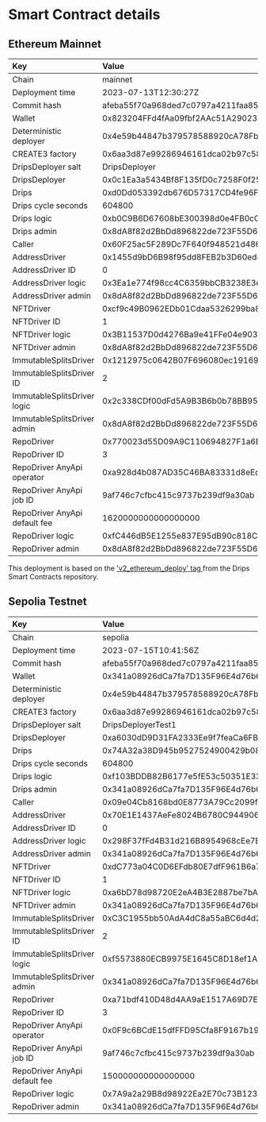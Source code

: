 # Smart Contract details

## Ethereum Mainnet

| Key | Value |
| :--- | :--- |
| Chain | mainnet |
| Deployment time | 2023-07-13T12:30:27Z |
| Commit hash | afeba55f70a968ded7c0797a4211faa856e28fa0 |
| Wallet | 0x823204FFd4fAa09fbf2AAc51A290233e829991a1 |
| Deterministic deployer | 0x4e59b44847b379578588920cA78FbF26c0B4956C |
| CREATE3 factory | 0x6aa3d87e99286946161dca02b97c5806fc5ed46f |
| DripsDeployer salt | DripsDeployer |
| DripsDeployer | 0x0c1Ea3a5434Bf8F135fD0c7258F0f25219fDB27f |
| Drips | 0xd0Dd053392db676D57317CD4fe96Fc2cCf42D0b4 |
| Drips cycle seconds | 604800 |
| Drips logic | 0xb0C9B6D67608bE300398d0e4FB0cCa3891E1B33F |
| Drips admin | 0x8dA8f82d2BbDd896822de723F55D6EdF416130ba |
| Caller | 0x60F25ac5F289Dc7F640f948521d486C964A248e5 |
| AddressDriver | 0x1455d9bD6B98f95dd8FEB2b3D60ed825fcef0610 |
| AddressDriver ID | 0 |
| AddressDriver logic | 0x3Ea1e774f98cc4C6359bbCB3238E3e60365Fa5c9 |
| AddressDriver admin | 0x8dA8f82d2BbDd896822de723F55D6EdF416130ba |
| NFTDriver | 0xcf9c49B0962EDb01Cdaa5326299ba85D72405258 |
| NFTDriver ID | 1 |
| NFTDriver logic | 0x3B11537D0d4276Ba9e41FFe04e9034280bd7af50 |
| NFTDriver admin | 0x8dA8f82d2BbDd896822de723F55D6EdF416130ba |
| ImmutableSplitsDriver | 0x1212975c0642B07F696080ec1916998441c2b774 |
| ImmutableSplitsDriver ID | 2 |
| ImmutableSplitsDriver logic | 0x2c338CDf00dFd5A9B3B6b0b78BB95352079AAF71 |
| ImmutableSplitsDriver admin | 0x8dA8f82d2BbDd896822de723F55D6EdF416130ba |
| RepoDriver | 0x770023d55D09A9C110694827F1a6B32D5c2b373E |
| RepoDriver ID | 3 |
| RepoDriver AnyApi operator | 0xa928d4b087AD35C46BA83331d8eEddb83152319b |
| RepoDriver AnyApi job ID | 9af746c7cfbc415c9737b239df9a30ab |
| RepoDriver AnyApi default fee | 1620000000000000000 |
| RepoDriver logic | 0xfC446dB5E1255e837E95dB90c818C6fEb8e93ab0 |
| RepoDriver admin | 0x8dA8f82d2BbDd896822de723F55D6EdF416130ba |

This deployment is based on the <a href="https://github.com/radicle-dev/drips-contracts/releases/tag/v2_ethereum_deploy" target="_blank">'v2_ethereum_deploy' tag </a>from the Drips Smart Contracts repository.

## Sepolia Testnet

| Key | Value |
| :--- | :--- |
| Chain | sepolia |
| Deployment time | 2023-07-15T10:41:56Z |
| Commit hash | afeba55f70a968ded7c0797a4211faa856e28fa0 |
| Wallet | 0x341a08926dCa7fa7D135F96E4d76b696e5f6d38d |
| Deterministic deployer | 0x4e59b44847b379578588920cA78FbF26c0B4956C |
| CREATE3 factory | 0x6aa3d87e99286946161dca02b97c5806fc5ed46f |
| DripsDeployer salt | DripsDeployerTest1 |
| DripsDeployer | 0xa6030dD9D31FA2333Ee9f7feaCa6FB23c42a1d96 |
| Drips | 0x74A32a38D945b9527524900429b083547DeB9bF4 |
| Drips cycle seconds | 604800 |
| Drips logic | 0xf103BDDB82B6177e5fE53c50351E33F4f3df955B |
| Drips admin | 0x341a08926dCa7fa7D135F96E4d76b696e5f6d38d |
| Caller | 0x09e04Cb8168bd0E8773A79Cc2099f19C46776Fee |
| AddressDriver | 0x70E1E1437AeFe8024B6780C94490662b45C3B567 |
| AddressDriver ID | 0 |
| AddressDriver logic | 0x298F37fFd4B31d216B8954968cEe7EC5273CB891 |
| AddressDriver admin | 0x341a08926dCa7fa7D135F96E4d76b696e5f6d38d |
| NFTDriver | 0xdC773a04C0D6EFdb80E7dfF961B6a7B063a28B44 |
| NFTDriver ID | 1 |
| NFTDriver logic | 0xa6bD78d98720E2eA4B3E2887be7bA212C3aC5977 |
| NFTDriver admin | 0x341a08926dCa7fa7D135F96E4d76b696e5f6d38d |
| ImmutableSplitsDriver | 0xC3C1955bb50AdA4dC8a55aBC6d4d2a39242685c1 |
| ImmutableSplitsDriver ID | 2 |
| ImmutableSplitsDriver logic | 0xf5573880ECB9975E1645C8D18ef1A0393c685CC1 |
| ImmutableSplitsDriver admin | 0x341a08926dCa7fa7D135F96E4d76b696e5f6d38d |
| RepoDriver | 0xa71bdf410D48d4AA9aE1517A69D7E1Ef0c179b2B |
| RepoDriver ID | 3 |
| RepoDriver AnyApi operator | 0x0F9c6BCdE15dfFFD95Cfa8F9167b19B433af1abE |
| RepoDriver AnyApi job ID | 9af746c7cfbc415c9737b239df9a30ab |
| RepoDriver AnyApi default fee | 150000000000000000 |
| RepoDriver logic | 0x7A9a2a29B8d98922Ea2E70c73B123e36C95d1515 |
| RepoDriver admin | 0x341a08926dCa7fa7D135F96E4d76b696e5f6d38d |
